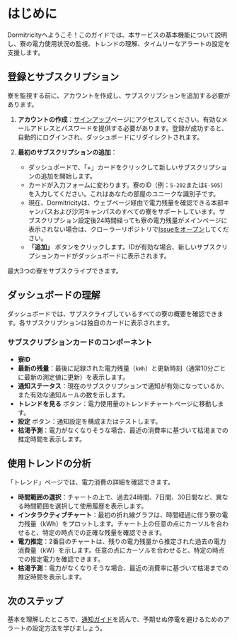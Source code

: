 
# はじめに

Dormitricityへようこそ！このガイドでは、本サービスの基本機能について説明し、寮の電力使用状況の監視、トレンドの理解、タイムリーなアラートの設定を支援します。

## 登録とサブスクリプション

寮を監視する前に、アカウントを作成し、サブスクリプションを追加する必要があります。

1.  **アカウントの作成**：[サインアップ](/register)ページにアクセスしてください。有効なメールアドレスとパスワードを提供する必要があります。登録が成功すると、自動的にログインされ、ダッシュボードにリダイレクトされます。

2.  **最初のサブスクリプションの追加**：
    *   ダッシュボードで、「+」カードをクリックして新しいサブスクリプションの追加を開始します。
    *   カードが入力フォームに変わります。寮のID（例：`5-202`または`E-505`）を入力してください。これはあなたの部屋のユニークな識別子です。
    *   現在、Dormitricityは、ウェブページ経由で電力残量を確認できる本部キャンパスおよび沙河キャンパスのすべての寮をサポートしています。サブスクリプション設定後24時間経っても寮の電力残量がメインページに表示されない場合は、クローラーリポジトリで[Issueをオープン](https://github.com/KeithCoreDumped/dormitricity-crawler/issues/new)してください。
    *   **「追加」** ボタンをクリックします。IDが有効な場合、新しいサブスクリプションカードがダッシュボードに表示されます。

最大3つの寮をサブスクライブできます。

## ダッシュボードの理解

ダッシュボードでは、サブスクライブしているすべての寮の概要を確認できます。各サブスクリプションは独自のカードに表示されます。

### サブスクリプションカードのコンポーネント

*   **寮ID**
*   **最新の残量**：最後に記録された電力残量（`kWh`）と更新時刻（通常10分ごとに最新の測定値に更新）を表示します。
*   **通知ステータス**：現在のサブスクリプションで通知が有効になっているか、また有効な通知ルールの数を示します。
*   **トレンドを見る** <LineChart className="h-4 w-4 inline-block align-text-bottom ml-1" /> ボタン：電力使用量のトレンドチャートページに移動します。
*   **設定** <Settings className="h-4 w-4 inline-block align-middle ml-1" /> ボタン：通知設定を構成またはテストします。
*   **枯渇予測**：電力がなくなりそうな場合、最近の消費率に基づいて枯渇までの推定時間を表示します。

## 使用トレンドの分析

「トレンド」ページでは、電力消費の詳細を確認できます。

*   **時間範囲の選択**：チャートの上で、過去24時間、7日間、30日間など、異なる時間範囲を選択して使用履歴を表示します。
*   **インタラクティブチャート**：最初の折れ線グラフは、時間経過に伴う寮の電力残量（kWh）をプロットします。チャート上の任意の点にカーソルを合わせると、特定の時点での正確な残量を確認できます。
*   **電力推定**：2番目のチャートは、残りの電力残量から推定された過去の電力消費量（kW）を示します。任意の点にカーソルを合わせると、特定の時点での推定電力を確認できます。
*   **枯渇予測**：電力がなくなりそうな場合、最近の消費率に基づいて枯渇までの推定時間を表示します。

## 次のステップ

基本を理解したところで、[通知ガイド](/docs/ja/notification)を読んで、予期せぬ停電を避けるためのアラートの設定方法を学びましょう。
